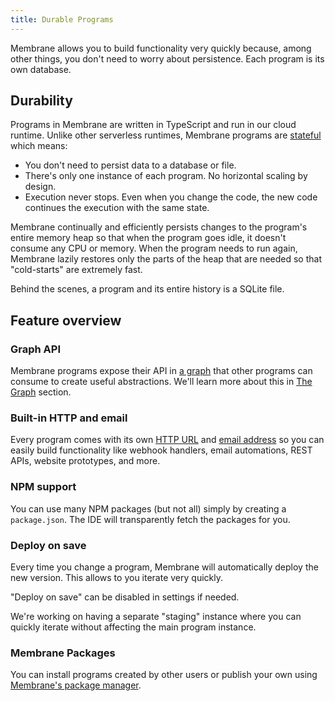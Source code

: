 ```yaml
---
title: Durable Programs
---
```



Membrane allows you to build functionality very quickly because, among other things, you don't need to worry about
persistence. Each program is its own database.

## Durability

Programs in Membrane are written in TypeScript and run in our cloud runtime. Unlike other serverless
runtimes, Membrane programs are [stateful](/features/state/) which means:

- You don't need to persist data to a database or file.
- There's only one instance of each program. No horizontal scaling by design.
- Execution never stops. Even when you change the code, the new code continues the execution with the same state.

Membrane continually and efficiently persists changes to the program's entire memory heap so that when the program goes
idle, it doesn't consume any CPU or memory. When the program needs to run again, Membrane lazily restores only the parts
of the heap that are needed so that "cold-starts" are extremely fast.

Behind the scenes, a program and its entire history is a SQLite file.

## Feature overview

### Graph API

Membrane programs expose their API in [a graph](/concepts/the-graph) that other programs can consume to create
useful abstractions. We'll learn more about this in [The Graph](/concepts/the-graph) section.

### Built-in HTTP and email

Every program comes with its own [HTTP URL](/features/endpoints) and [email address](/features/email) so you can
easily build functionality like webhook handlers, email automations, REST APIs, website prototypes, and more.

### NPM support

You can use many NPM packages (but not all) simply by creating a `package.json`. The IDE will transparently fetch the
packages for you.

### Deploy on save

Every time you change a program, Membrane will automatically deploy the new version. This allows to you iterate very
quickly.

"Deploy on save" can be disabled in settings if needed.

<Aside>
  We're working on having a separate "staging" instance where you can quickly
  iterate without affecting the main program instance.
</Aside>

### Membrane Packages

You can install programs created by other users or publish your own using [Membrane's package manager](/concepts/packages).
